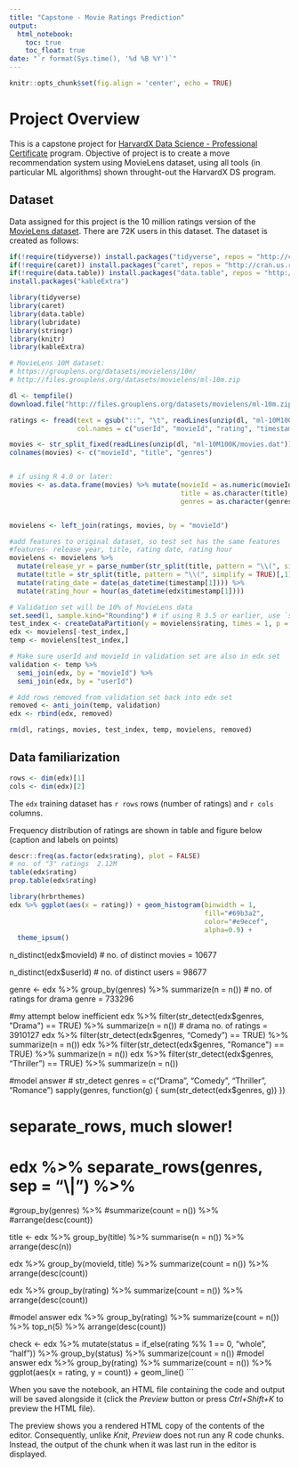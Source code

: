 ```yaml
---
title: "Capstone - Movie Ratings Prediction"
output: 
  html_notebook:
    toc: true
    toc_float: true
date: "`r format(Sys.time(), '%d %B %Y')`"
---
```


```r
knitr::opts_chunk$set(fig.align = 'center', echo = TRUE)
```

# Project Overview
This is a capstone project for [HarvardX Data Science - Professional Certificate](http://rmarkdown.rstudio.com) program. 
Objective of project is to create a move recommendation system using MovieLens dataset, using all tools (in particular ML algorithms) shown throught-out the HarvardX DS program.

## Dataset
Data assigned for this project is the 10 million ratings version of the [MovieLens dataset](https://grouplens.org/datasets/movielens/10m/).
There are 72K users in this dataset.
The dataset is created as follows:

```r
if(!require(tidyverse)) install.packages("tidyverse", repos = "http://cran.us.r-project.org")
if(!require(caret)) install.packages("caret", repos = "http://cran.us.r-project.org")
if(!require(data.table)) install.packages("data.table", repos = "http://cran.us.r-project.org")
install.packages("kableExtra")

library(tidyverse)
library(caret)
library(data.table)
library(lubridate)
library(stringr)
library(knitr)
library(kableExtra)

# MovieLens 10M dataset:
# https://grouplens.org/datasets/movielens/10m/
# http://files.grouplens.org/datasets/movielens/ml-10m.zip

dl <- tempfile()
download.file("http://files.grouplens.org/datasets/movielens/ml-10m.zip", dl)

ratings <- fread(text = gsub("::", "\t", readLines(unzip(dl, "ml-10M100K/ratings.dat"))),
                 col.names = c("userId", "movieId", "rating", "timestamp"))

movies <- str_split_fixed(readLines(unzip(dl, "ml-10M100K/movies.dat")), "\\::", 3)
colnames(movies) <- c("movieId", "title", "genres")


# if using R 4.0 or later:
movies <- as.data.frame(movies) %>% mutate(movieId = as.numeric(movieId),
                                           title = as.character(title),
                                           genres = as.character(genres))


movielens <- left_join(ratings, movies, by = "movieId")

#add features to original dataset, so test set has the same features
#features- release year, title, rating date, rating hour
movielens <- movielens %>%
  mutate(release_yr = parse_number(str_split(title, pattern = "\\(", simplify = TRUE)[,2])) %>%
  mutate(title = str_split(title, pattern = "\\(", simplify = TRUE)[,1]) %>%
  mutate(rating_date = date(as_datetime(timestamp[1]))) %>%
  mutate(rating_hour = hour(as_datetime(edx$timestamp[1])))

# Validation set will be 10% of MovieLens data
set.seed(1, sample.kind="Rounding") # if using R 3.5 or earlier, use `set.seed(1)`
test_index <- createDataPartition(y = movielens$rating, times = 1, p = 0.1, list = FALSE)
edx <- movielens[-test_index,]
temp <- movielens[test_index,]

# Make sure userId and movieId in validation set are also in edx set
validation <- temp %>% 
  semi_join(edx, by = "movieId") %>%
  semi_join(edx, by = "userId")

# Add rows removed from validation set back into edx set
removed <- anti_join(temp, validation)
edx <- rbind(edx, removed)

rm(dl, ratings, movies, test_index, temp, movielens, removed)
```

## Data familiarization

```r
rows <- dim(edx)[1]
cols <- dim(edx)[2]
```
The `edx` training dataset has `r rows` rows (number of ratings) and  `r cols` columns.  

Frequency distribution of ratings are shown in table and figure below (caption and labels on points)
```r
descr::freq(as.factor(edx$rating), plot = FALSE)
# no. of "3" ratings  2.12M
table(edx$rating)
prop.table(edx$rating)
```

```r
library(hrbrthemes)
edx %>% ggplot(aes(x = rating)) + geom_histogram(binwidth = 1,
                                                 fill="#69b3a2",
                                                 color="#e9ecef",
                                                 alpha=0.9) +
  theme_ipsum()
```
n_distinct(edx$movieId)
# no. of distinct movies = 10677

n_distinct(edx$userId)
# no. of distinct users = 98677

genre <- edx %>% group_by(genres) %>%
  summarize(n = n())
# no. of ratings for drama genre = 733296

#my attempt below inefficient
edx %>% filter(str_detect(edx$genres, "Drama") == TRUE) %>% summarize(n = n())
# drama no. of ratings = 3910127
edx %>% filter(str_detect(edx$genres, "Comedy") == TRUE) %>% summarize(n = n())
edx %>% filter(str_detect(edx$genres, "Romance") == TRUE) %>% summarize(n = n())
edx %>% filter(str_detect(edx$genres, "Thriller") == TRUE) %>% summarize(n = n())

#model answer
# str_detect
genres = c("Drama", "Comedy", "Thriller", "Romance")
sapply(genres, function(g) {
  sum(str_detect(edx$genres, g))
})

# separate_rows, much slower!
# edx %>% separate_rows(genres, sep = "\\|") %>%
  #group_by(genres) %>%
  #summarize(count = n()) %>%
  #arrange(desc(count))

title <- edx %>% group_by(title) %>% summarise(n = n()) %>% arrange(desc(n))

edx %>% group_by(movieId, title) %>%
  summarize(count = n()) %>%
  arrange(desc(count))

edx %>% group_by(rating) %>% summarize(count = n()) %>% arrange(desc(count))

#model answer
edx %>% group_by(rating) %>% summarize(count = n()) %>% top_n(5) %>%
  arrange(desc(count))

check <- edx %>% mutate(status = if_else(rating %% 1 == 0, "whole", "half")) %>%
                 group_by(status) %>% summarize(count = n())
#model answer
edx %>%
  group_by(rating) %>%
  summarize(count = n()) %>%
  ggplot(aes(x = rating, y = count)) +
  geom_line()
```

When you save the notebook, an HTML file containing the code and output will be saved alongside it (click the *Preview* button or press *Ctrl+Shift+K* to preview the HTML file).

The preview shows you a rendered HTML copy of the contents of the editor. Consequently, unlike *Knit*, *Preview* does not run any R code chunks. Instead, the output of the chunk when it was last run in the editor is displayed.
